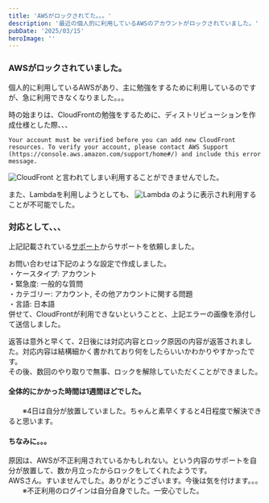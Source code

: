 ```yaml
---
title: 'AWSがロックされてた。。。'
description: '最近の個人的に利用しているAWSのアカウントがロックされていました。'
pubDate: '2025/03/15'
heroImage: ''
---
```


### AWSがロックされていました。

個人的に利用しているAWSがあり、主に勉強をするために利用しているのですが、急に利用できなくなりました。。。

時の始まりは、CloudFrontの勉強をするために、ディストリビューションを作成仕様とした際、、、

```shell
Your account must be verified before you can add new CloudFront resources. To verify your account, please contact AWS Support (https://console.aws.amazon.com/support/home#/) and include this error message.
```

![CloudFront](/images/news/20250315-aws-locked/cloudfront.png)
と言われてしまい利用することができませんでした。

また、Lambdaを利用しようとしても、
![Lambda](/images/news/20250315-aws-locked/lambda.png)
のように表示され利用することが不可能でした。

### 対応として、、、

上記記載されている[サポート](https://console.aws.amazon.com/support/home#)からサポートを依頼しました。

お問い合わせは下記のような設定で作成しました。  
・ケースタイプ: アカウント  
・緊急度: 一般的な質問  
・カテゴリー: アカウント, その他アカウントに関する問題  
・言語: 日本語  
併せて、CloudFrontが利用できないということと、上記エラーの画像を添付して送信しました。

返答は意外と早くて、2日後には対応内容とロック原因の内容が返答されました。対応内容は結構細かく書かれており何をしたらいいかわかりやすかったです。  
その後、数回のやり取りで無事、ロックを解除していただくことができました。

#### 全体的にかかった時間は1週間ほどでした。

　　※4日は自分が放置していました。ちゃんと素早くすると4日程度で解決できると思います。

#### ちなみに。。。

原因は、AWSが不正利用されているかもしれない。という内容のサポートを自分が放置して、数か月立ったからロックをしてくれたようです。  
AWSさん。すいませんでした。ありがとうございます。今後は気を付けます。。。  
　　※不正利用のログインは自分自身でした。一安心でした。
